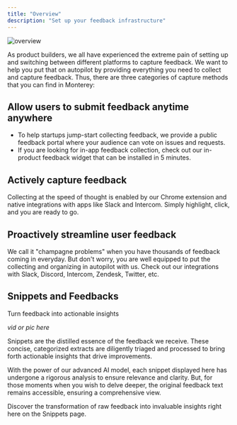 ```yaml
---
title: "Overview"
description: "Set up your feedback infrastructure"
---
```

![overview](/images/overview.png)

As product builders, we all have experienced the extreme pain of setting up and switching between different platforms to capture feedback. We want to help you put that on autopilot by providing everything you need to collect and capture feedback. Thus, there are three categories of capture methods that you can find in Monterey:

## Allow users to submit feedback anytime anywhere

- To help startups jump-start collecting feedback, we provide a public feedback portal where your audience can vote on issues and requests.
- If you are looking for in-app feedback collection, check out our in-product feedback widget that can be installed in 5 minutes.


## Actively capture feedback

Collecting at the speed of thought is enabled by our Chrome extension and native integrations with apps like Slack and Intercom. Simply highlight, click, and you are ready to go.


## Proactively streamline user feedback

We call it "champagne problems" when you have thousands of feedback coming in everyday. But don't worry, you are well equipped to put the collecting and organizing in autopilot with us. Check out our integrations with Slack, Discord, Intercom, Zendesk, Twitter, etc.


## Snippets and Feedbacks

Turn feedback into actionable insights

*vid or pic here*

Snippets are the distilled essence of the feedback we receive. These concise, categorized extracts are diligently triaged and processed to bring forth actionable insights that drive improvements.

With the power of our advanced AI model, each snippet displayed here has undergone a rigorous analysis to ensure relevance and clarity. But, for those moments when you wish to delve deeper, the original feedback text remains accessible, ensuring a comprehensive view.

Discover the transformation of raw feedback into invaluable insights right here on the Snippets page.